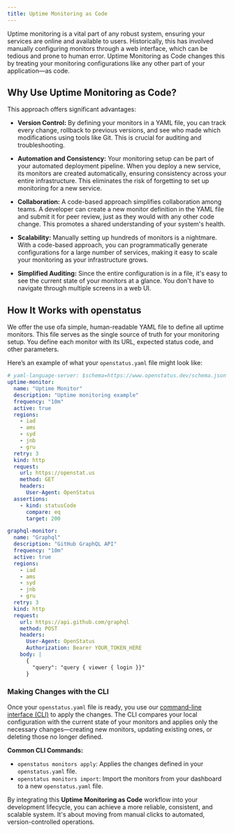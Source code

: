```yaml
---
title: Uptime Monitoring as Code
---
```


Uptime monitoring is a vital part of any robust system, ensuring your services are online and available to users. Historically, this has involved manually configuring monitors through a web interface, which can be tedious and prone to human error. Uptime Monitoring as Code changes this by treating your monitoring configurations like any other part of your application—as code.


## Why Use Uptime Monitoring as Code?

This approach offers significant advantages:

- **Version Control:** By defining your monitors in a YAML file, you can track every change, rollback to previous versions, and see who made which modifications using tools like Git. This is crucial for auditing and troubleshooting.

- **Automation and Consistency:** Your monitoring setup can be part of your automated deployment pipeline. When you deploy a new service, its monitors are created automatically, ensuring consistency across your entire infrastructure. This eliminates the risk of forgetting to set up monitoring for a new service.

- **Collaboration:** A code-based approach simplifies collaboration among teams. A developer can create a new monitor definition in the YAML file and submit it for peer review, just as they would with any other code change. This promotes a shared understanding of your system's health.

- **Scalability:** Manually setting up hundreds of monitors is a nightmare. With a code-based approach, you can programmatically generate configurations for a large number of services, making it easy to scale your monitoring as your infrastructure grows.

- **Simplified Auditing:** Since the entire configuration is in a file, it's easy to see the current state of your monitors at a glance. You don't have to navigate through multiple screens in a web UI.


## How It Works with openstatus

 We offer the use ofa simple, human-readable YAML file to define all uptime monitors. This file serves as the single source of truth for your monitoring setup. You define each monitor with its URL, expected status code, and other parameters.

Here’s an example of what your `openstatus.yaml` file might look like:

```yaml
# yaml-language-server: $schema=https://www.openstatus.dev/schema.json
uptime-monitor:
  name: "Uptime Monitor"
  description: "Uptime monitoring example"
  frequency: "10m"
  active: true
  regions:
    - iad
    - ams
    - syd
    - jnb
    - gru
  retry: 3
  kind: http
  request:
    url: https://openstat.us
    method: GET
    headers:
      User-Agent: OpenStatus
  assertions:
    - kind: statusCode
      compare: eq
      target: 200

graphql-monitor:
  name: "Graphql"
  description: "GitHub GraphQL API"
  frequency: "10m"
  active: true
  regions:
    - iad
    - ams
    - syd
    - jnb
    - gru
  retry: 3
  kind: http
  request:
    url: https://api.github.com/graphql
    method: POST
    headers:
      User-Agent: OpenStatus
      Authorization: Bearer YOUR_TOKEN_HERE
    body: |
      {
        "query": "query { viewer { login }}"
      }
```

### Making Changes with the CLI

Once your `openstatus.yaml` file is ready, you use our [command-line interface (CLI)](tutorial/get-started-with-openstatus-cli) to apply the changes. The CLI compares your local configuration with the current state of your monitors and applies only the necessary changes—creating new monitors, updating existing ones, or deleting those no longer defined.

**Common CLI Commands:**

- `openstatus monitors apply`: Applies the changes defined in your `openstatus.yaml` file.
- `openstatus monitors import`: Import the monitors from your dashboard to a new `openstatus.yaml` file.

By integrating this **Uptime Monitoring as Code** workflow into your development lifecycle, you can achieve a more reliable, consistent, and scalable system. It's about moving from manual clicks to automated, version-controlled operations.
